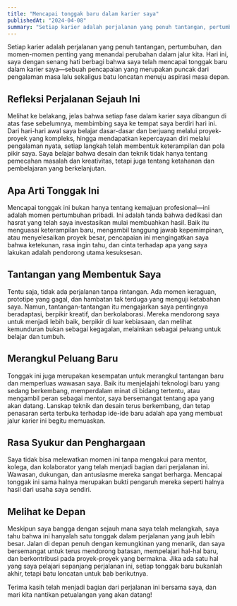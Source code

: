 ---
title: "Mencapai tonggak baru dalam karier saya"
publishedAt: "2024-04-08"
summary: "Setiap karier adalah perjalanan yang penuh tantangan, pertumbuhan, dan momen-momen penting yang menandai perubahan dalam jalur kita."
---

Setiap karier adalah perjalanan yang penuh tantangan, pertumbuhan, dan momen-momen penting yang menandai perubahan dalam jalur kita. Hari ini, saya dengan senang hati berbagi bahwa saya telah mencapai tonggak baru dalam karier saya—sebuah pencapaian yang merupakan puncak dari pengalaman masa lalu sekaligus batu loncatan menuju aspirasi masa depan.

## Refleksi Perjalanan Sejauh Ini

Melihat ke belakang, jelas bahwa setiap fase dalam karier saya dibangun di atas fase sebelumnya, membimbing saya ke tempat saya berdiri hari ini. Dari hari-hari awal saya belajar dasar-dasar dan berjuang melalui proyek-proyek yang kompleks, hingga mendapatkan kepercayaan diri melalui pengalaman nyata, setiap langkah telah membentuk keterampilan dan pola pikir saya. Saya belajar bahwa desain dan teknik tidak hanya tentang pemecahan masalah dan kreativitas, tetapi juga tentang ketahanan dan pembelajaran yang berkelanjutan.

## Apa Arti Tonggak Ini

Mencapai tonggak ini bukan hanya tentang kemajuan profesional—ini adalah momen pertumbuhan pribadi. Ini adalah tanda bahwa dedikasi dan hasrat yang telah saya investasikan mulai membuahkan hasil. Baik itu menguasai keterampilan baru, mengambil tanggung jawab kepemimpinan, atau menyelesaikan proyek besar, pencapaian ini mengingatkan saya bahwa ketekunan, rasa ingin tahu, dan cinta terhadap apa yang saya lakukan adalah pendorong utama kesuksesan.

## Tantangan yang Membentuk Saya

Tentu saja, tidak ada perjalanan tanpa rintangan. Ada momen keraguan, prototipe yang gagal, dan hambatan tak terduga yang menguji ketabahan saya. Namun, tantangan-tantangan itu mengajarkan saya pentingnya beradaptasi, berpikir kreatif, dan berkolaborasi. Mereka mendorong saya untuk menjadi lebih baik, berpikir di luar kebiasaan, dan melihat kemunduran bukan sebagai kegagalan, melainkan sebagai peluang untuk belajar dan tumbuh.

## Merangkul Peluang Baru

Tonggak ini juga merupakan kesempatan untuk merangkul tantangan baru dan memperluas wawasan saya. Baik itu menjelajahi teknologi baru yang sedang berkembang, memperdalam minat di bidang tertentu, atau mengambil peran sebagai mentor, saya bersemangat tentang apa yang akan datang. Lanskap teknik dan desain terus berkembang, dan tetap penasaran serta terbuka terhadap ide-ide baru adalah apa yang membuat jalur karier ini begitu memuaskan.

## Rasa Syukur dan Penghargaan

Saya tidak bisa melewatkan momen ini tanpa mengakui para mentor, kolega, dan kolaborator yang telah menjadi bagian dari perjalanan ini. Wawasan, dukungan, dan antusiasme mereka sangat berharga. Mencapai tonggak ini sama halnya merupakan bukti pengaruh mereka seperti halnya hasil dari usaha saya sendiri.

## Melihat ke Depan

Meskipun saya bangga dengan sejauh mana saya telah melangkah, saya tahu bahwa ini hanyalah satu tonggak dalam perjalanan yang jauh lebih besar. Jalan di depan penuh dengan kemungkinan yang menarik, dan saya bersemangat untuk terus mendorong batasan, mempelajari hal-hal baru, dan berkontribusi pada proyek-proyek yang bermakna. Jika ada satu hal yang saya pelajari sepanjang perjalanan ini, setiap tonggak baru bukanlah akhir, tetapi batu loncatan untuk bab berikutnya.

Terima kasih telah menjadi bagian dari perjalanan ini bersama saya, dan mari kita nantikan petualangan yang akan datang!